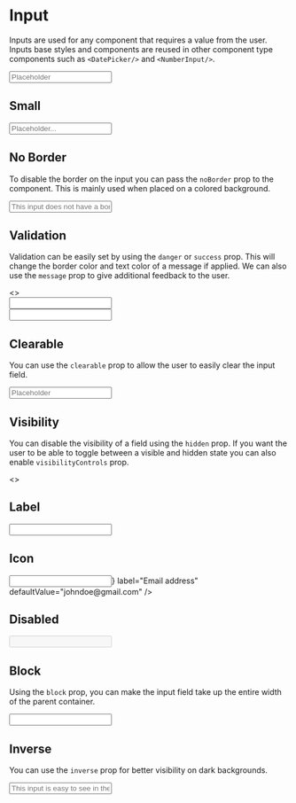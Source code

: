 
<Meta title="Components/Forms/Input" component={Input} />

# Input

Inputs are used for any component that requires a value from the user. Inputs base styles and components are reused
in other component type components such as `<DatePicker/>` and `<NumberInput/>`. 

<Props of={Input} />

<Preview>
  <Story name="Default">
    <Input placeholder="Placeholder" />
  </Story>
</Preview>

## Small

<Preview>
  <Story name="Small">
    <Input small placeholder="Placeholder..." />
  </Story>
</Preview>

## No Border

To disable the border on the input you can pass the `noBorder` prop 
to the component. This is mainly used when placed on a colored background.

<Preview>
  <Story name="No Border">
    <div style={{ background: '#0174E3', padding: '25px' }}>
      <Input noBorder placeholder="This input does not have a border" />
    </div>
  </Story>
</Preview>

## Validation

Validation can be easily set by using the `danger` or `success` prop. This will change the border color and
text color of a message if applied. We can also use the `message` prop to give additional feedback to the user.

<Preview>
  <Story name="Validation">
    <>
      <div>
        <Input
          defaultValue="Apollo"
          success
          message="Oops! Something went wrong"
        />
      </div>
      <div>
        <Input
          defaultValue="Apollo"
          danger
          message="Oops! Something went wrong"
        />
      </div>
    </>
  </Story>
</Preview>

## Clearable

You can use the `clearable` prop to allow the user to easily clear the input field.

<Preview>
  <Story name="Clearable">
    <Input placeholder="Placeholder" defaultValue="johndoe@gmail.com" clearable />
  </Story>
</Preview>

## Visibility

You can disable the visibility of a field using the `hidden` prop. If you want the user
to be able to toggle between a visible and hidden state you can also enable `visibilityControls` prop.

<Preview>
  <Story name="Visibility">
    <>
      <div>
        <Input placeholder="Password" defaultValue="password" clearable hidden/>
      </div>
      <div>
        <Input placeholder="Password" defaultValue="password" clearable hidden visibilityControls/>
      </div>
    </>
  </Story>
</Preview>

## Label

<Preview>
  <Story name="Label">
    <Input label="Email address" defaultValue="johndoe@gmail.com" />
  </Story>
</Preview>

## Icon

<Preview>
  <Story name="Icon">
    <Input
      icon={<Coffee />}
      label="Email address"
      defaultValue="johndoe@gmail.com"
    />
  </Story>
</Preview>

## Disabled

<Preview>
  <Story name="Disabled">
    <Input defaultValue="johndoe@gmail.com" disabled />
  </Story>
</Preview>

## Block

Using the `block` prop, you can make the input field take up the entire width of the parent container.

<Preview>
  <Story name="Block">
    <Input defaultValue="johndoe@gmail.com" block />
  </Story>
</Preview>

## Inverse

You can use the `inverse` prop for better visibility on dark backgrounds.

<Preview>
  <Story name="Inverse">
    <div style={{ background: '#000000', padding: '25px' }}>
      <Input inverse placeholder="This input is easy to see in the dark" small clearable label="Label" />
    </div>
  </Story>
</Preview>

